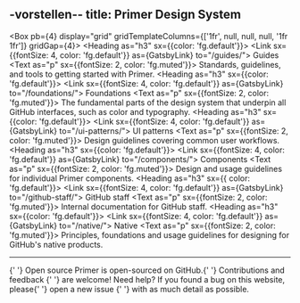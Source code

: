 -vorstellen--
title: Primer Design System
---


<Box pb={4} display="grid" gridTemplateColumns={['1fr', null, null, null, '1fr 1fr']} gridGap={4}>
  <Box>
    <Heading as="h3" sx={{color: 'fg.default'}}>
      <Link sx={{fontSize: 4, color: 'fg.default'}} as={GatsbyLink} to="/guides/">
        Guides
      </Link>
    </Heading>
    <Text as="p" sx={{fontSize: 2, color: 'fg.muted'}}>
      Standards, guidelines, and tools to getting started with Primer.
    </Text>
  </Box>
  <Box>
    <Heading as="h3" sx={{color: 'fg.default'}}>
      <Link sx={{fontSize: 4, color: 'fg.default'}} as={GatsbyLink} to="/foundations/">
        Foundations
      </Link>
    </Heading>
    <Text as="p" sx={{fontSize: 2, color: 'fg.muted'}}>
      The fundamental parts of the design system that underpin all GitHub interfaces, such as color and typography.
    </Text>
  </Box>
  <Box>
    <Heading as="h3" sx={{color: 'fg.default'}}>
      <Link sx={{fontSize: 4, color: 'fg.default'}} as={GatsbyLink} to="/ui-patterns/">
        UI patterns
      </Link>
    </Heading>
    <Text as="p" sx={{fontSize: 2, color: 'fg.muted'}}>
      Design guidelines covering common user workflows.
    </Text>
  </Box>
  <Box>
    <Heading as="h3" sx={{color: 'fg.default'}}>
      <Link sx={{fontSize: 4, color: 'fg.default'}} as={GatsbyLink} to="/components/">
        Components
      </Link>
    </Heading>
    <Text as="p" sx={{fontSize: 2, color: 'fg.muted'}}>
      Design and usage guidelines for individual Primer components.
    </Text>
  </Box>
  <Box>
    <Heading as="h3" sx={{ color: 'fg.default'}}>
      <Link sx={{fontSize: 4, color: 'fg.default'}} as={GatsbyLink} to="/github-staff/">
        GitHub staff
      </Link>
    </Heading>
    <Text as="p" sx={{fontSize: 2, color: 'fg.muted'}}>
      Internal documentation for GitHub staff.
    </Text>
  </Box>
  <Box>
    <Heading as="h3" sx={{color: 'fg.default'}}>
      <Link sx={{fontSize: 4, color: 'fg.default'}} as={GatsbyLink} to="/native/">
        Native
      </Link>
    </Heading>
    <Text as="p" sx={{fontSize: 2, color: 'fg.muted'}}>
      Principles, foundations and usage guidelines for designing for GitHub's native products.
    </Text>
  </Box>
</Box>

<hr />{' '}

<Box pt={3}>
  <Heading as="h4" sx={{fontSize: 5}}>
    Open source
  </Heading>
  <Text as="p" sx={{fontSize: 2, mt: 3}}>
    Primer is open-sourced on GitHub.{' '}
    <Link as={GatsbyLink} to="https://github.com/primer">
      Contributions and feedback
    </Link>{' '}
    are welcome!
  </Text>
  <Text as="p" sx={{fontSize: 2}}>
    <Text sx={{fontWeight: 'bold'}}>Need help?</Text> If you found a bug on this website, please{' '}
    <Link as={GatsbyLink} to="https://github.com/primer/design/issues/new">
      open a new issue
    </Link>{' '}
    with as much detail as possible.
  </Text>
</Box>
